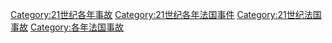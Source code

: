 [[Category:21世纪各年事故|Category:21世纪各年事故]]
[[Category:21世纪各年法国事件|Category:21世纪各年法国事件]]
[[Category:21世纪法国事故|Category:21世纪法国事故]]
[[Category:各年法国事故|Category:各年法国事故]]
